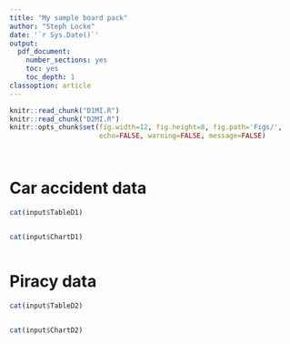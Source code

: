 ```yaml
---
title: "My sample board pack"
author: "Steph Locke"
date: '`r Sys.Date()`'
output:
  pdf_document:
    number_sections: yes
    toc: yes
    toc_depth: 1
classoption: article
---
```


```r
knitr::read_chunk("D1MI.R")
knitr::read_chunk("D2MI.R")
knitr::opts_chunk$set(fig.width=12, fig.height=8, fig.path='Figs/',
                      echo=FALSE, warning=FALSE, message=FALSE)
```

```r
```

```r
```

# Car accident data
```r
cat(input$TableD1)

```

```r
```

```r
cat(input$ChartD1)

```

```r
```

# Piracy data
```r
cat(input$TableD2)

```

```r
```

```r
cat(input$ChartD2)

```

```r
```